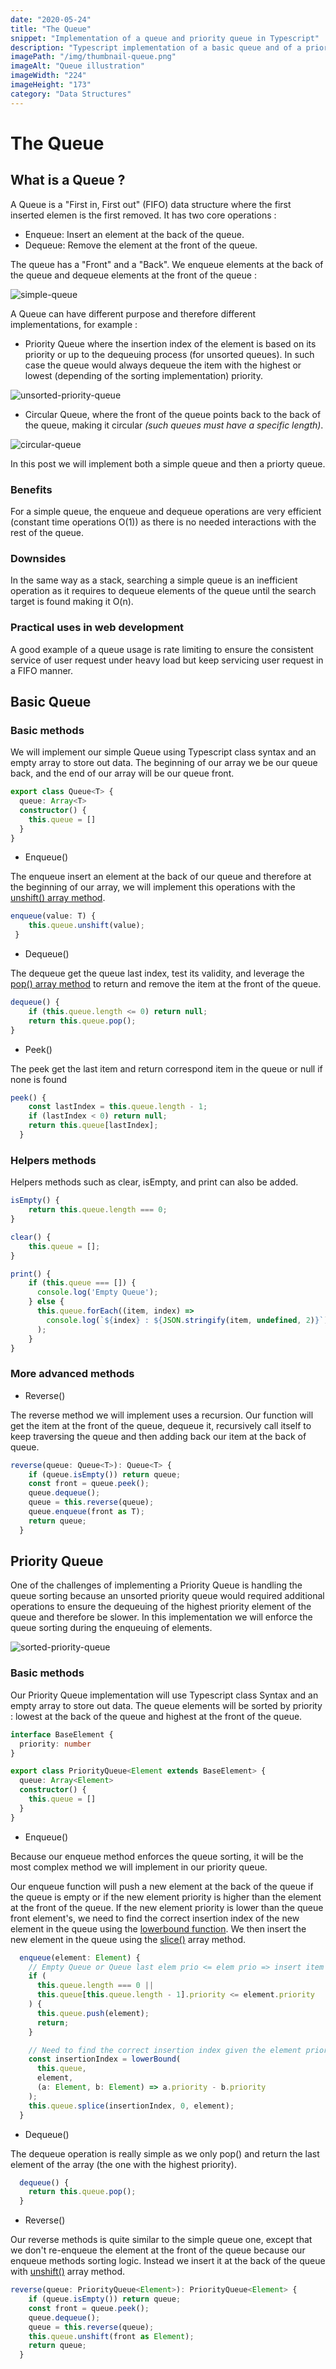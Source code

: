 ```yaml
---
date: "2020-05-24"
title: "The Queue"
snippet: "Implementation of a queue and priority queue in Typescript"
description: "Typescript implementation of a basic queue and of a priority queue."
imagePath: "/img/thumbnail-queue.png"
imageAlt: "Queue illustration"
imageWidth: "224"
imageHeight: "173"
category: "Data Structures"
---
```



# The Queue

<PostIntro publishedAt="May 24th 2020" category="Data Structures" />

## What is a Queue ?

A Queue is a "First in, First out" (FIFO) data structure where the first inserted elemen is the first removed.
It has two core operations :

- Enqueue: Insert an element at the back of the queue.
- Dequeue: Remove the element at the front of the queue.

The queue has a "Front" and a "Back". We enqueue elements at the back of the queue and dequeue elements at the front of the queue :

![simple-queue](/img/simple-queue.png)

A Queue can have different purpose and therefore different implementations, for example :

- Priority Queue where the insertion index of the element is based on its priority or up to the dequeuing process (for unsorted queues). In such case the queue would always dequeue the item with the highest or lowest (depending of the sorting implementation) priority.

![unsorted-priority-queue](/img/unsorted-priority-queue.png)

- Circular Queue, where the front of the queue points back to the back of the queue, making it circular _(such queues must have a specific length)_.

![circular-queue](/img/circular-queue.jpg)

In this post we will implement both a simple queue and then a priorty queue.

### Benefits

For a simple queue, the enqueue and dequeue operations are very efficient (constant time operations O(1)) as there is no needed interactions with the rest of the queue.

### Downsides

In the same way as a stack, searching a simple queue is an inefficient operation as it requires to dequeue elements of the queue until the search target is found making it O(n).

### Practical uses in web development

A good example of a queue usage is rate limiting to ensure the consistent service of user request under heavy load but keep servicing user request in a FIFO manner.

## Basic Queue

### Basic methods

We will implement our simple Queue using Typescript class syntax and an empty array to store out data. The beginning of our array we be our queue back, and the end of our array will be our queue front.

```typescript
export class Queue<T> {
  queue: Array<T>
  constructor() {
    this.queue = []
  }
}
```

- Enqueue()

The enqueue insert an element at the back of our queue and therefore at the beginning of our array, we will implement this operations with the [unshift() array method](https://developer.mozilla.org/en-US/docs/Web/JavaScript/Reference/Global_Objects/Array/unshift).

```typescript
enqueue(value: T) {
    this.queue.unshift(value);
 }
```

- Dequeue()

The dequeue get the queue last index, test its validity, and leverage the [pop() array method](https://developer.mozilla.org/en-US/docs/Web/JavaScript/Reference/Global_Objects/Array/pop) to return and remove the item at the front of the queue.

```typescript
dequeue() {
    if (this.queue.length <= 0) return null;
    return this.queue.pop();
}
```

- Peek()

The peek get the last item and return correspond item in the queue or null if none is found

```typescript
peek() {
    const lastIndex = this.queue.length - 1;
    if (lastIndex < 0) return null;
    return this.queue[lastIndex];
  }
```

### Helpers methods

Helpers methods such as clear, isEmpty, and print can also be added.

```typescript
isEmpty() {
    return this.queue.length === 0;
}

clear() {
    this.queue = [];
}

print() {
    if (this.queue === []) {
      console.log('Empty Queue');
    } else {
      this.queue.forEach((item, index) =>
        console.log(`${index} : ${JSON.stringify(item, undefined, 2)}`)
      );
    }
}

```

### More advanced methods

- Reverse()

The reverse method we will implement uses a recursion. Our function will get the item at the front of the queue, dequeue it, recursively call itself to keep traversing the queue and then adding back our item at the back of queue.

```typescript
reverse(queue: Queue<T>): Queue<T> {
    if (queue.isEmpty()) return queue;
    const front = queue.peek();
    queue.dequeue();
    queue = this.reverse(queue);
    queue.enqueue(front as T);
    return queue;
  }
```

## Priority Queue

One of the challenges of implementing a Priority Queue is handling the queue sorting because an unsorted priority queue would required additional operations to ensure the dequeuing of the highest priority element of the queue and therefore be slower. In this implementation we will enforce the queue sorting during the enqueuing of elements.

![sorted-priority-queue](/img/sorted-priority-queue.png)

### Basic methods

Our Priority Queue implementation will use Typescript class Syntax and an empty array to store out data. The queue elements will be sorted by priority : lowest at the back of the queue and highest at the front of the queue.

```typescript
interface BaseElement {
  priority: number
}

export class PriorityQueue<Element extends BaseElement> {
  queue: Array<Element>
  constructor() {
    this.queue = []
  }
}
```

- Enqueue()

Because our enqueue method enforces the queue sorting, it will be the most complex method we will implement in our priority queue.

Our enqueue function will push a new element at the back of the queue if the queue is empty or if the new element priority is higher than the element at the front of the queue. If the new element priority is lower than the queue front element's, we need to find the correct insertion index of the new element in the queue using the [lowerbound function](https://github.com/nicolastoulemont/utilities/blob/master/src/lowerbound.ts). We then insert the new element in the queue using the [slice()](https://developer.mozilla.org/en-US/docs/Web/JavaScript/Reference/Global_Objects/Array/slice) array method.

```typescript
  enqueue(element: Element) {
    // Empty Queue or Queue last elem prio <= elem prio => insert item at the end of the array
    if (
      this.queue.length === 0 ||
      this.queue[this.queue.length - 1].priority <= element.priority
    ) {
      this.queue.push(element);
      return;
    }

    // Need to find the correct insertion index given the element priority
    const insertionIndex = lowerBound(
      this.queue,
      element,
      (a: Element, b: Element) => a.priority - b.priority
    );
    this.queue.splice(insertionIndex, 0, element);
  }
```

- Dequeue()

The dequeue operation is really simple as we only pop() and return the last element of the array (the one with the highest priority).

```typescript
  dequeue() {
    return this.queue.pop();
  }
```

- Reverse()

Our reverse methods is quite similar to the simple queue one, except that we don't re-enqueue the element at the front of the queue because our enqueue methods sorting logic. Instead we insert it at the back of the queue with [unshift()](https://developer.mozilla.org/en-US/docs/Web/JavaScript/Reference/Global_Objects/Array/unshift) array method.

```typescript
reverse(queue: PriorityQueue<Element>): PriorityQueue<Element> {
    if (queue.isEmpty()) return queue;
    const front = queue.peek();
    queue.dequeue();
    queue = this.reverse(queue);
    this.queue.unshift(front as Element);
    return queue;
  }
```
